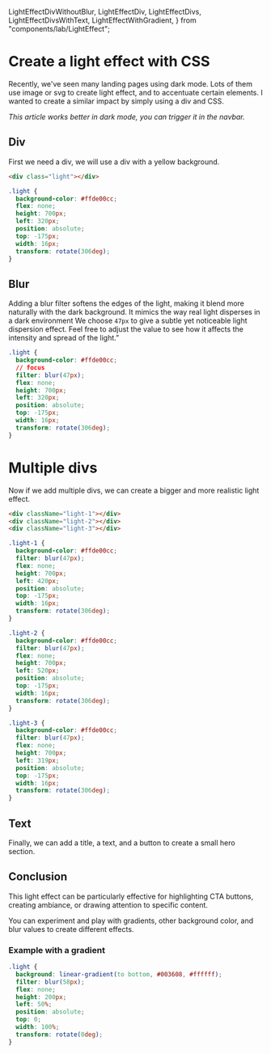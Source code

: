   LightEffectDivWithoutBlur,
  LightEffectDiv,
  LightEffectDivs,
  LightEffectDivsWithText,
  LightEffectWithGradient,
} from "components/lab/LightEffect";

<LayoutBlog>

# Create a light effect with CSS

Recently, we've seen many landing pages using dark mode.
Lots of them use image or svg to create light effect, and to accentuate certain elements.
I wanted to create a similar impact by simply using a div and CSS.

_This article works better in dark mode, you can trigger it in the navbar._

## Div

First we need a div, we will use a div with a yellow background.

<ComponentPlayground className="h-64 overflow-hidden border-none bg-black px-0 py-0">
  <LightEffectDivWithoutBlur />
</ComponentPlayground>

```html
<div class="light"></div>
```

```css
.light {
  background-color: #ffde00cc;
  flex: none;
  height: 700px;
  left: 320px;
  position: absolute;
  top: -175px;
  width: 16px;
  transform: rotate(306deg);
}
```

## Blur

Adding a blur filter softens the edges of the light, making it blend more naturally with the dark background. It mimics the way real light disperses in a dark environment
We choose `47px` to give a subtle yet noticeable light dispersion effect. Feel free to adjust the value to see how it affects the intensity and spread of the light.”

<ComponentPlayground className="h-64 overflow-hidden border-none bg-black px-0 py-0">
  <LightEffectDiv />
</ComponentPlayground>

```css
.light {
  background-color: #ffde00cc;
  // focus
  filter: blur(47px);
  flex: none;
  height: 700px;
  left: 320px;
  position: absolute;
  top: -175px;
  width: 16px;
  transform: rotate(306deg);
}
```

# Multiple divs

Now if we add multiple divs, we can create a bigger and more realistic light effect.

<ComponentPlayground className="h-64 overflow-hidden border-none bg-black px-0 py-0">
  <LightEffectDivs />
</ComponentPlayground>

```html
<div className="light-1"></div>
<div className="light-2"></div>
<div className="light-3"></div>
```

```css
.light-1 {
  background-color: #ffde00cc;
  filter: blur(47px);
  flex: none;
  height: 700px;
  left: 420px;
  position: absolute;
  top: -175px;
  width: 16px;
  transform: rotate(306deg);
}

.light-2 {
  background-color: #ffde00cc;
  filter: blur(47px);
  flex: none;
  height: 700px;
  left: 520px;
  position: absolute;
  top: -175px;
  width: 16px;
  transform: rotate(306deg);
}

.light-3 {
  background-color: #ffde00cc;
  filter: blur(47px);
  flex: none;
  height: 700px;
  left: 319px;
  position: absolute;
  top: -175px;
  width: 16px;
  transform: rotate(306deg);
}
```

## Text

Finally, we can add a title, a text, and a button to create a small hero section.

<ComponentPlayground className="h-64 overflow-hidden border-none bg-black px-0 py-0">
  <LightEffectDivsWithText />
</ComponentPlayground>

## Conclusion

This light effect can be particularly effective for highlighting CTA buttons, creating ambiance, or drawing attention to specific content.

You can experiment and play with gradients, other background color, and blur values to create different effects.

### Example with a gradient

<ComponentPlayground className="h-64 overflow-hidden border-none bg-black px-0 py-0">
  <LightEffectWithGradient />
</ComponentPlayground>

```css
.light {
  background: linear-gradient(to bottom, #003608, #ffffff);
  filter: blur(58px);
  flex: none;
  height: 200px;
  left: 50%;
  position: absolute;
  top: 0;
  width: 100%;
  transform: rotate(0deg);
}
```

</LayoutBlog>
